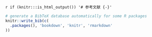 `r if (knitr:::is_html_output()) '# 参考文献 {-}'`

```r
# generate a BibTeX database automatically for some R packages
knitr::write_bib(c(
  .packages(), 'bookdown', 'knitr', 'rmarkdown'
))
```
